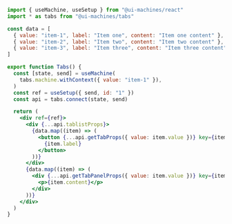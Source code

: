```jsx
import { useMachine, useSetup } from "@ui-machines/react"
import * as tabs from "@ui-machines/tabs"

const data = [
  { value: "item-1", label: "Item one", content: "Item one content" },
  { value: "item-2", label: "Item two", content: "Item two content" },
  { value: "item-3", label: "Item three", content: "Item three content" },
]

export function Tabs() {
  const [state, send] = useMachine(
    tabs.machine.withContext({ value: "item-1" }),
  )
  const ref = useSetup({ send, id: "1" })
  const api = tabs.connect(state, send)

  return (
    <div ref={ref}>
      <div {...api.tablistProps}>
        {data.map((item) => (
          <button {...api.getTabProps({ value: item.value })} key={item.value}>
            {item.label}
          </button>
        ))}
      </div>
      {data.map((item) => (
        <div {...api.getTabPanelProps({ value: item.value })} key={item.value}>
          <p>{item.content}</p>
        </div>
      ))}
    </div>
  )
}
```
